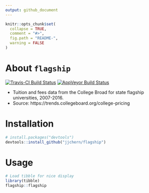```yaml
---
output: github_document
---
```


<!-- README.md is generated from README.Rmd. Please edit that file -->

```r
knitr::opts_chunk$set(
  collapse = TRUE,
  comment = "#>",
  fig.path = "README-",
  warning = FALSE
)
```

# About `flagship`

[![Travis-CI Build Status](https://travis-ci.org/jjchern/flagship.svg?branch=master)](https://travis-ci.org/jjchern/flagship)
[![AppVeyor Build Status](https://ci.appveyor.com/api/projects/status/github/jjchern/flagship?branch=master&svg=true)](https://ci.appveyor.com/project/jjchern/flagship)

- Tuition and fees data from the College Broad for state flagship universities, 2007-2016.
- Source: https://trends.collegeboard.org/college-pricing

# Installation

```R
# install.packages("devtools")
devtools::install_github("jjchern/flagship")
```

# Usage

```r
# Load tibble for nice display
library(tibble)
flagship::flagship
```

